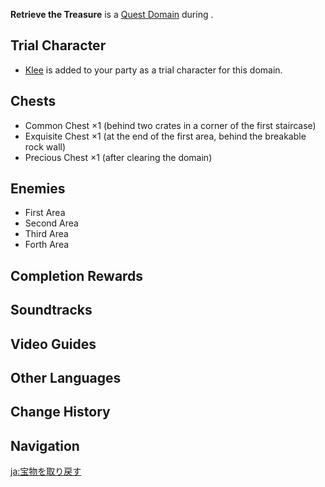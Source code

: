 {{Domain Infobox
|image        = Domain Story Quest Domain.png
|type         = Quest
|description  = The Abyss Mage has fled into the Domain.<br>Brave the Domain and retrieve Klee's treasure!
|quest        = The Mystery of the Girl in Red's Treasure
|quest_type   = Story
|region       = Mondstadt
|area         = Starfell Valley
|subarea      = Whispering Woods
|requiredAR   = 32
|recLevel     = 30
|trial        = Klee
}}
'''Retrieve the Treasure''' is a [[Quest Domain]] during {{Quest|The Mystery of the Girl in Red's Treasure}}.

==Trial Character==
* [[Klee]] is added to your party as a trial character for this domain.
{{Trial Character
|wl                     = 3, 5, 7

|character_name          = Klee
|character_level3        = 47
|character_level5        = 69
|character_level7        = 88
|constellation3          = 3
|constellation5          = 3
|constellation7          = 3
|weapon_name             = Lost Prayer to the Sacred Winds
|weapon_level3           = 47
|weapon_level5           = 69
|weapon_level7           = 88
|refinement3             = 1
|refinement5             = 1
|refinement7             = 1
|artifact_flower3        = Medal of the Brave
|artifact_feather3       = Prospect of the Brave
|artifact_sands3         = Fortitude of the Brave
|artifact_goblet3        = Outset of the Brave
|artifact_circlet3       = Crown of the Brave
<!-- It's likely the artifact set for WL5 is Noblesse Oblige. However I didn't take notice of this and couldn't verify it anymore. -->
|set1                    = Brave Heart
|set1_piece_bonus        = 4
|artifact_flower7        = Royal Flora
|artifact_feather7       = Royal Plume
|artifact_sands7         = Royal Pocket Watch
|artifact_goblet7        = Royal Silver Urn
|artifact_circlet7       = Royal Masque
|set1_7                  = Noblesse Oblige
|set1_piece_bonus_7      = 4
|artifact_level3         = 14
|artifact_level5         = 16
|artifact_level7         = 20
|normal_attack_talent3   = 2
|normal_attack_talent5   = 5
|normal_attack_talent7   = 8
|elemental_skill_talent3 = 5
|elemental_skill_talent5 = 8
|elemental_skill_talent7 = 11
|elemental_burst_talent3 = 2
|elemental_burst_talent5 = 5
|elemental_burst_talent7 = 8
|hp3                     = 12,064
|hp5                     = 16,935
|hp7                     = 22,595
|atk3                    = 1,031
|atk5                    = 1,425
|atk7                    = 1,886
|def3                    = 305
|def5                    = 527
|def7                    = 727
|em3                     = 17
|em5                     = 42
|em7                     = 105
|er3                     = 104.7%
|er5                     = 135.0%
|er7                     = 135.0%
|crit_rate3              = 57.0%
|crit_rate5              = 77.6%
|crit_rate7              = 88.7%
|crit_dmg3               = 72.4%
|crit_dmg5               = 91.9%
|crit_dmg7               = 91.9%
<!-- The below data is probably incorrect as it might include buffs from Lost Prayer to the Sacred Winds. It's unlikely the base value is higher than those of WL5. -->
|pyro_dmg3               = 15.2%
<!-- The below data is the base value without buff from Lost Prayer to the Sacred Winds. -->
|pyro_dmg5               = 14.4%
|pyro_dmg7               = 28.8%
}}

==Chests==
* Common Chest ×1 (behind two crates in a corner of the first staircase)
* Exquisite Chest ×1 (at the end of the first area, behind the breakable rock wall)
* Precious Chest ×1 (after clearing the domain)

==Enemies==
*First Area{{Enemy List|Geo Slime*4;Pyro Hilichurl Shooter*2;Large Geo Slime*2;Cryo Hilichurl Shooter}}
*Second Area{{Enemy List|Geo Slime*7}}
*Third Area{{Enemy List|Geo Samachurl;Electro Hilichurl Shooter;Pyro Hilichurl Shooter;Rock Shield Hilichurl Guard*2}}
*Forth Area{{Enemy List|Rock Shieldwall Mitachurl;Electro Hilichurl Shooter;Pyro Hilichurl Shooter}}

==Completion Rewards==
{{Card|Mora|10,000}}
{{Card|Adventurer's Experience|2}}
{{Card|Mystic Enhancement Ore|2}}
{{Card|Agnidus Agate Fragment|1}}

==Soundtracks==
{{Soundtracks by Category Table|type=domain}}

==Video Guides==
{{EVT
|video1   = https://youtu.be/FUphIGeVKHw
|caption1 = Retrieve the Treasure Guide (3 Chests)
}}

==Other Languages==
{{Other Languages
|en      = Retrieve the Treasure
|zhs     = 夺回宝物
|zhs_rm  = Duóhuí Bǎowù
|zht     = 奪回寶物
|zht_rm  = Duóhuí Bǎowù
|zh_tl   = Recapture the Treasure
|ja      = 宝物を取り戻す
|ja_rm   = Takaramono wo Torimodosu
|ja_tl   = Retrieve the Treasure
|ko      = 보물 탈환
|ko_tl   = Recapture the Treasure
|es      = Recupera el tesoro
|es_tl   = Retrieve the Treasure
|fr      = Récupérer le trésor
|fr_tl   = Retrieve the Treasure
|ru      = Верните сокровище
|ru_tl   = Return the Treasure
|th      = ทวงคืนสมบัติ
|th_rm   = 
|th_tl   = 
|vi      = Đoạt lại bảo vật
|vi_tl   =Reclaim the Treasure 
|de      = Hol den Schatz zurück
|de_tl   = Get the Treasure Back
|id      = Rebut Kembali Harta
|id_tl   = Retrieve the Treasure
|pt      = Recuperar o Tesouro
|pt_tl   = Retrieve the Treasure
|tr      = Hazineyi Geri Al
|tr_tl   = 
|it      = Recupera il tesoro
|it_tl   = 
}}

==Change History==
{{Change History|1.0}}

==Navigation==
{{Domain Navbox|Temporary}}

[[ja:宝物を取り戻す]]